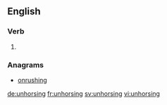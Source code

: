 ==English==

===Verb===
{{head|en|present participle}}

# {{present participle of|unhorse|lang=en}}

===Anagrams===
* [[onrushing#English|onrushing]]

[[de:unhorsing]]
[[fr:unhorsing]]
[[sv:unhorsing]]
[[vi:unhorsing]]